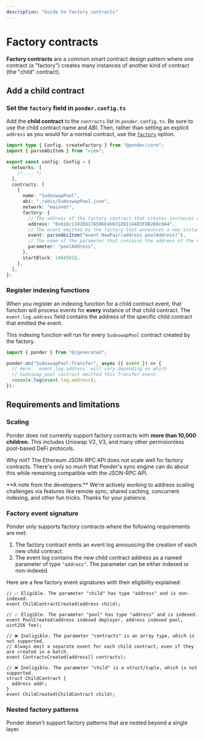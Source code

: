 ```yaml
---
description: "Guide to factory contracts"
---
```



# Factory contracts

**Factory contracts** are a common smart contract design pattern where one contract (a "factory") creates many instances of another kind of contract (the "child" contract).

## Add a child contract

<Steps>

### Set the `factory` field in `ponder.config.ts`

Add the **child contract** to the `contracts` list in `ponder.config.ts`. Be sure to use the child contract name and ABI. Then, rather than setting an explicit `address` as you would for a normal contract, use the [`factory`](/api-reference/ponder-config#factory) option.

```ts filename="ponder.config.ts"
import type { Config, createFactory } from "@ponder/core";
import { parseAbiItem } from "viem";

export const config: Config = {
  networks: [
    /* ... */
  ],
  contracts: [
    {
      name: "SudoswapPool",
      abi: "./abis/SudoswapPool.json",
      network: "mainnet",
      factory: {
        // The address of the factory contract that creates instances of this child contract.
        address: "0xb16c1342E617A5B6E4b631EB114483FDB289c0A4",
        // The event emitted by the factory that announces a new instance of this child contract.
        event: parseAbiItem("event NewPair(address poolAddress)"),
        // The name of the parameter that contains the address of the new child contract.
        parameter: "poolAddress",
      },
      startBlock: 14645816,
    },
  ],
};
```

### Register indexing functions

When you register an indexing function for a child contract event, that function will process events for **every** instance of that child contract. The `event.log.address` field contains the address of the specific child contract that emitted the event.

This indexing function will run for every `SudoswapPool` contract created by the factory.

```ts filename="src/index.ts"
import { ponder } from "@/generated";

ponder.on("SudoswapPool:Transfer", async ({ event }) => {
  // Here, `event.log.address` will vary depending on which
  // Sudoswap pool contract emitted this Transfer event.
  console.log(event.log.address);
});
```

</Steps>

## Requirements and limitations

### Scaling

Ponder does not currently support factory contracts with **more than 10,000 children.** This includes Uniswap V2, V3, and many other permisionless pool-based DeFi protocols.

Why not? The Ethereum JSON-RPC API does not scale well for factory contracts. There's only so much that Ponder's sync engine can do about this while remaining compatible with the JSON-RPC API.

<Callout type="warning">
  **A note from the developers:** We're actively working to address scaling
  challenges via features like remote sync, shared caching, concurrent indexing,
  and other fun tricks. Thanks for your patience.
</Callout>

### Factory event signature

Ponder only supports factory contracts where the following requirements are met:

1. The factory contract emits an event log announcing the creation of each new child contract.
2. The event log contains the new child contract address as a named parameter of type `"address"`. The parameter can be either indexed or non-indexed.

Here are a few factory event signatures with their eligibility explained:

```solidity
// ✅ Eligible. The parameter "child" has type "address" and is non-indexed.
event ChildContractCreated(address child);

// ✅ Eligible. The parameter "pool" has type "address" and is indexed.
event PoolCreated(address indexed deployer, address indexed pool, uint256 fee);

// ❌ Ineligible. The parameter "contracts" is an array type, which is not supported.
// Always emit a separate event for each child contract, even if they are created in a batch.
event ContractsCreated(address[] contracts);

// ❌ Ineligible. The parameter "child" is a struct/tuple, which is not supported.
struct ChildContract {
  address addr;
}
event ChildCreated(ChildContract child);
```

### Nested factory patterns

Ponder doesn't support factory patterns that are nested beyond a single layer.
